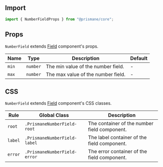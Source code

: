 ## Import

```js
import { NumberFieldProps } from "@prismane/core";
```

## Props

`NumberField` extends [Field](/docs/components-api/field-api) component's props.

| Name  | Type     | Description                        | Default |
| ----- | -------- | ---------------------------------- | ------- |
| `min` | `number` | The min value of the number field. | -       |
| `max` | `number` | The max value of the number field. | -       |

## CSS

`NumberField` extends [Field](/docs/components-api/field-api) component's CSS classes.

| Rule    | Global Class                 | Description                                  |
| ------- | ---------------------------- | -------------------------------------------- |
| `root`  | `.PrismaneNumberField-root`  | The container of the number field component. |
| `label` | `.PrismaneNumberField-label` | The label container of the field component.  |
| `error` | `.PrismaneNumberField-error` | The error container of the field component.  |
